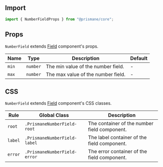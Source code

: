 ## Import

```js
import { NumberFieldProps } from "@prismane/core";
```

## Props

`NumberField` extends [Field](/docs/components-api/field-api) component's props.

| Name  | Type     | Description                        | Default |
| ----- | -------- | ---------------------------------- | ------- |
| `min` | `number` | The min value of the number field. | -       |
| `max` | `number` | The max value of the number field. | -       |

## CSS

`NumberField` extends [Field](/docs/components-api/field-api) component's CSS classes.

| Rule    | Global Class                 | Description                                  |
| ------- | ---------------------------- | -------------------------------------------- |
| `root`  | `.PrismaneNumberField-root`  | The container of the number field component. |
| `label` | `.PrismaneNumberField-label` | The label container of the field component.  |
| `error` | `.PrismaneNumberField-error` | The error container of the field component.  |
